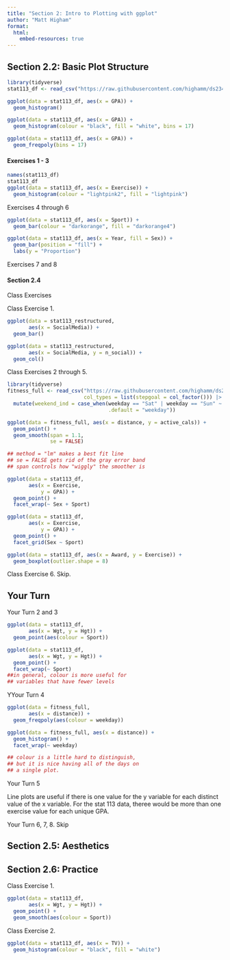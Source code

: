 ```yaml
---
title: "Section 2: Intro to Plotting with ggplot"
author: "Matt Higham"
format: 
  html:
    embed-resources: true
---
```


## Section 2.2: Basic Plot Structure

```r
library(tidyverse)
stat113_df <- read_csv("https://raw.githubusercontent.com/highamm/ds234_quarto/main/data_online/stat113.csv")

ggplot(data = stat113_df, aes(x = GPA)) +
  geom_histogram()

ggplot(data = stat113_df, aes(x = GPA)) +
  geom_histogram(colour = "black", fill = "white", bins = 17)

ggplot(data = stat113_df, aes(x = GPA)) +
  geom_freqpoly(bins = 17)
```

#### Exercises 1 - 3

```r
names(stat113_df)
stat113_df
ggplot(data = stat113_df, aes(x = Exercise)) +
  geom_histogram(colour = "lightpink2", fill = "lightpink")
```

Exercises 4 through 6

```r
ggplot(data = stat113_df, aes(x = Sport)) +
  geom_bar(colour = "darkorange", fill = "darkorange4")

ggplot(data = stat113_df, aes(x = Year, fill = Sex)) +
  geom_bar(position = "fill") +
  labs(y = "Proportion")
```

Exercises 7 and 8


#### Section 2.4

Class Exercises

Class Exercise 1.

```r
ggplot(data = stat113_restructured,
       aes(x = SocialMedia)) +
  geom_bar()

ggplot(data = stat113_restructured,
       aes(x = SocialMedia, y = n_social)) +
  geom_col()
```

Class Exercises 2 through 5.

```r
library(tidyverse)
fitness_full <- read_csv("https://raw.githubusercontent.com/highamm/ds234_quarto/main/data_online/higham_fitness_clean.csv",
                         col_types = list(stepgoal = col_factor())) |>
  mutate(weekend_ind = case_when(weekday == "Sat" | weekday == "Sun" ~ "weekend",
                                 .default = "weekday"))

ggplot(data = fitness_full, aes(x = distance, y = active_cals)) +
  geom_point() +
  geom_smooth(span = 1.1,
              se = FALSE)

## method = "lm" makes a best fit line
## se = FALSE gets rid of the gray error band
## span controls how "wiggly" the smoother is
```

```r
ggplot(data = stat113_df,
       aes(x = Exercise,
           y = GPA)) +
  geom_point() +
  facet_wrap(~ Sex + Sport)

ggplot(data = stat113_df,
       aes(x = Exercise,
           y = GPA)) +
  geom_point() +
  facet_grid(Sex ~ Sport)

ggplot(data = stat113_df, aes(x = Award, y = Exercise)) +
  geom_boxplot(outlier.shape = 8)
```

Class Exercise 6. Skip.

## Your Turn

Your Turn 2 and 3

```r
ggplot(data = stat113_df,
       aes(x = Wgt, y = Hgt)) +
  geom_point(aes(colour = Sport))

ggplot(data = stat113_df,
       aes(x = Wgt, y = Hgt)) +
  geom_point() +
  facet_wrap(~ Sport)
##in general, colour is more useful for
## variables that have fewer levels

```

YYour Turn 4

```r
ggplot(data = fitness_full,
       aes(x = distance)) +
  geom_freqpoly(aes(colour = weekday))

ggplot(data = fitness_full, aes(x = distance)) +
  geom_histogram() +
  facet_wrap(~ weekday)

## colour is a little hard to distinguish,
## but it is nice having all of the days on 
## a single plot.
```




Your Turn 5

Line plots are useful if there is one value for the y variable for each distinct value of the x variable. For the stat 113 data, theree would be more than one exercise value for each unique GPA.

Your Turn 6, 7, 8. Skip

## Section 2.5: Aesthetics



## Section 2.6: Practice

Class Exercise 1.

```r
ggplot(data = stat113_df,
       aes(x = Wgt, y = Hgt)) +
  geom_point() +
  geom_smooth(aes(colour = Sport))
```

Class Exercise 2.

```r
ggplot(data = stat113_df, aes(x = TV)) +
  geom_histogram(colour = "black", fill = "white")
```